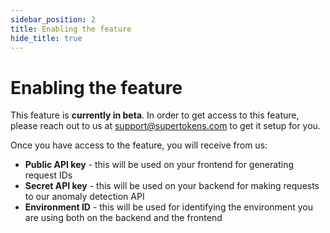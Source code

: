 ```yaml
---
sidebar_position: 2
title: Enabling the feature
hide_title: true
---
```


# Enabling the feature

This feature is **currently in beta**. In order to get access to this feature, please reach out to us at support@supertokens.com to get it setup for you. 

Once you have access to the feature, you will receive from us:
- **Public API key** - this will be used on your frontend for generating request IDs
- **Secret API key** - this will be used on your backend for making requests to our anomaly detection API
- **Environment ID** - this will be used for identifying the environment you are using both on the backend and the frontend
